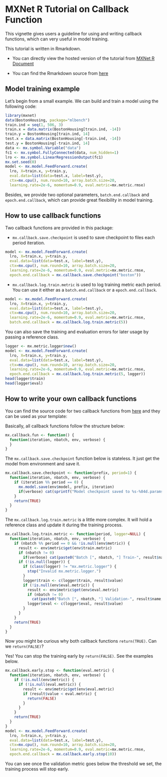 MXNet R Tutorial on Callback Function
======================================

This vignette gives users a guideline for using and writing callback functions,
which can very useful in model training. 

This tutorial is written in Rmarkdown.

- You can directly view the hosted version of the tutorial from [MXNet R Document](http://mxnet.readthedocs.io/en/latest/packages/r/CallbackFunctionTutorial.html)

- You can find the Rmarkdown source from [here](https://github.com/dmlc/mxnet/blob/master/R-package/vignettes/CallbackFunctionTutorial.Rmd)

Model training example
----------

Let's begin from a small example. We can build and train a model using the following code:

```r
library(mxnet)
data(BostonHousing, package="mlbench")
train.ind = seq(1, 506, 3)
train.x = data.matrix(BostonHousing[train.ind, -14])
train.y = BostonHousing[train.ind, 14]
test.x = data.matrix(BostonHousing[-train.ind, -14])
test.y = BostonHousing[-train.ind, 14]
data <- mx.symbol.Variable("data")
fc1 <- mx.symbol.FullyConnected(data, num_hidden=1)
lro <- mx.symbol.LinearRegressionOutput(fc1)
mx.set.seed(0)
model <- mx.model.FeedForward.create(
  lro, X=train.x, y=train.y,
  eval.data=list(data=test.x, label=test.y),
  ctx=mx.cpu(), num.round=10, array.batch.size=20,
  learning.rate=2e-6, momentum=0.9, eval.metric=mx.metric.rmse)
```

Besides, we provide two optional parameters, `batch.end.callback` and `epoch.end.callback`, which can provide great flexibility in model training.

How to use callback functions
---------

Two callback functions are provided in this package:

- `mx.callback.save.checkpoint` is used to save checkpoint to files each period iteration.

```r
model <- mx.model.FeedForward.create(
  lro, X=train.x, y=train.y,
  eval.data=list(data=test.x, label=test.y),
  ctx=mx.cpu(), num.round=10, array.batch.size=20,
  learning.rate=2e-6, momentum=0.9, eval.metric=mx.metric.rmse,
  epoch.end.callback = mx.callback.save.checkpoint("boston"))
```


- `mx.callback.log.train.metric` is used to log training metric each period. You can use it either as a `batch.end.callback` or a
`epoch.end.callback`.

```r
model <- mx.model.FeedForward.create(
  lro, X=train.x, y=train.y,
  eval.data=list(data=test.x, label=test.y),
  ctx=mx.cpu(), num.round=10, array.batch.size=20,
  learning.rate=2e-6, momentum=0.9, eval.metric=mx.metric.rmse,
  batch.end.callback = mx.callback.log.train.metric(5))
```

You can also save the training and evaluation errors for later usage by passing a reference class.

```r
logger <- mx.metric.logger$new()
model <- mx.model.FeedForward.create(
  lro, X=train.x, y=train.y,
  eval.data=list(data=test.x, label=test.y),
  ctx=mx.cpu(), num.round=10, array.batch.size=20,
  learning.rate=2e-6, momentum=0.9, eval.metric=mx.metric.rmse,
  epoch.end.callback = mx.callback.log.train.metric(5, logger))
head(logger$train)
head(logger$eval)
```

How to write your own callback functions
----------

You can find the source code for two callback functions from [here](https://github.com/dmlc/mxnet/blob/master/R-package/R/callback.R) and they can be used as your template:

Basically, all callback functions follow the structure below:

```r
mx.callback.fun <- function() {
  function(iteration, nbatch, env, verbose) {
  }
}
```

The `mx.callback.save.checkpoint` function below is stateless. It just get the model from environment and save it.

```r
mx.callback.save.checkpoint <- function(prefix, period=1) {
  function(iteration, nbatch, env, verbose) {
    if (iteration %% period == 0) {
      mx.model.save(env$model, prefix, iteration)
      if(verbose) cat(sprintf("Model checkpoint saved to %s-%04d.params\n", prefix, iteration))
    }
    return(TRUE)
  }
}
```

The `mx.callback.log.train.metric` is a little more complex. It will hold a reference class and update it during the training
process.

```r
mx.callback.log.train.metric <- function(period, logger=NULL) {
  function(iteration, nbatch, env, verbose) {
    if (nbatch %% period == 0 && !is.null(env$metric)) {
      result <- env$metric$get(env$train.metric)
      if (nbatch != 0)
        if(verbose) cat(paste0("Batch [", nbatch, "] Train-", result$name, "=", result$value, "\n"))
      if (!is.null(logger)) {
        if (class(logger) != "mx.metric.logger") {
          stop("Invalid mx.metric.logger.")
        }
        logger$train <- c(logger$train, result$value)
        if (!is.null(env$eval.metric)) {
          result <- env$metric$get(env$eval.metric)
          if (nbatch != 0)
            cat(paste0("Batch [", nbatch, "] Validation-", result$name, "=", result$value, "\n"))
          logger$eval <- c(logger$eval, result$value)
        }
      }
    }
    return(TRUE)
  }
}
```

Now you might be curious why both callback functions `return(TRUE)`.
Can we `return(FALSE)`?

Yes! You can stop the training early by `return(FALSE)`. See the examples below.

```r
mx.callback.early.stop <- function(eval.metric) {
  function(iteration, nbatch, env, verbose) {
    if (!is.null(env$metric)) {
      if (!is.null(eval.metric)) {
        result <- env$metric$get(env$eval.metric)
        if (result$value < eval.metric) {
          return(FALSE)
        }
      }
    }
    return(TRUE)
  }
}
model <- mx.model.FeedForward.create(
  lro, X=train.x, y=train.y,
  eval.data=list(data=test.x, label=test.y),
  ctx=mx.cpu(), num.round=10, array.batch.size=20,
  learning.rate=2e-6, momentum=0.9, eval.metric=mx.metric.rmse,
  epoch.end.callback = mx.callback.early.stop(10))
```

You can see once the validation metric goes below the threshold we set, the training process will stop early.
